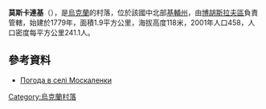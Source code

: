 {{coord|49|29|25|N|31|2|9|E|scale:30000|display=title}}

'''莫斯卡連基'''（{{lang-uk|Москаленки}}），是[[烏克蘭|烏克蘭]]的村落，位於該國中北部[[基輔州|基輔州]]，由[[博胡斯拉夫區|博胡斯拉夫區]]負責管轄，始建於1779年，面積1.9平方公里，海拔高度118米，2001年人口458，人口密度每平方公里241.1人。

==參考資料==
* [http://weather.in.ua/ua/kievskaja/16317 Погода в селі Москаленки] {{Wayback|url=http://weather.in.ua/ua/kievskaja/16317 |date=20170615194045 }}

{{Ukraine-geo-stub}}
[[Category:烏克蘭村落|Category:烏克蘭村落]]